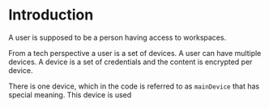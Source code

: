 # Introduction

A user is supposed to be a person having access to workspaces.

From a tech perspective a user is a set of devices. A user can have multiple devices. A device is a set of credentials and the content is encrypted per device.

There is one device, which in the code is referred to as `mainDevice` that has special meaning. This device is used
